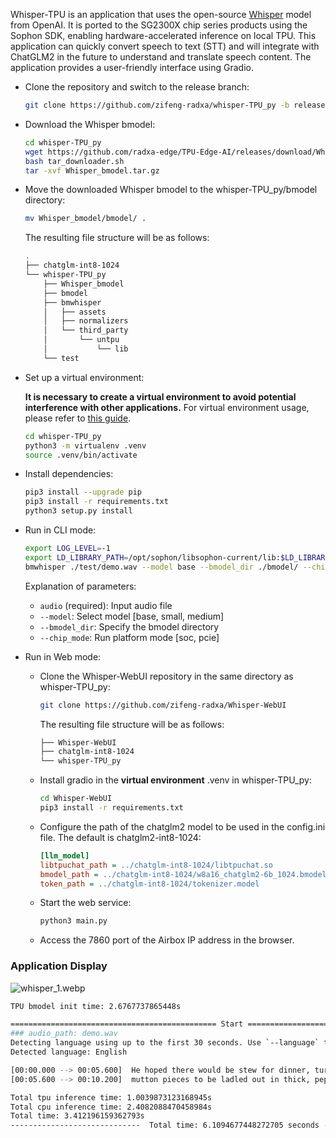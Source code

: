 Whisper-TPU is an application that uses the open-source [Whisper](https://github.com/openai/whisper) model from OpenAI. It is ported to the SG2300X chip series products using the Sophon SDK, enabling hardware-accelerated inference on local TPU. This application can quickly convert speech to text (STT) and will integrate with ChatGLM2 in the future to understand and translate speech content. The application provides a user-friendly interface using Gradio.

- Clone the repository and switch to the release branch:

  ```bash
  git clone https://github.com/zifeng-radxa/whisper-TPU_py -b release
  ```

- Download the Whisper bmodel:

  ```bash
  cd whisper-TPU_py
  wget https://github.com/radxa-edge/TPU-Edge-AI/releases/download/Whisper/tar_downloader.sh
  bash tar_downloader.sh
  tar -xvf Whisper_bmodel.tar.gz
  ```

- Move the downloaded Whisper bmodel to the whisper-TPU_py/bmodel directory:

  ```bash
  mv Whisper_bmodel/bmodel/ .
  ```

  The resulting file structure will be as follows:

  ```bash
  .
  ├── chatglm-int8-1024
  └── whisper-TPU_py
      ├── Whisper_bmodel
      ├── bmodel
      ├── bmwhisper
      │   ├── assets
      │   ├── normalizers
      │   └── third_party
      │       └── untpu
      │           └── lib
      └── test
  ```

- Set up a virtual environment:

  **It is necessary to create a virtual environment to avoid potential interference with other applications.** For virtual environment usage, please refer to [this guide](../ai-tools/virtualenv_usage).

  ```bash
  cd whisper-TPU_py
  python3 -m virtualenv .venv
  source .venv/bin/activate
  ```

- Install dependencies:

  ```bash
  pip3 install --upgrade pip
  pip3 install -r requirements.txt
  python3 setup.py install
  ```

- Run in CLI mode:

  ```bash
  export LOG_LEVEL=-1
  export LD_LIBRARY_PATH=/opt/sophon/libsophon-current/lib:$LD_LIBRARY_PATH
  bmwhisper ./test/demo.wav --model base --bmodel_dir ./bmodel/ --chip_mode soc
  ```

  Explanation of parameters:

  - `audio` (required): Input audio file
  - `--model`: Select model [base, small, medium]
  - `--bmodel_dir`: Specify the bmodel directory
  - `--chip_mode`: Run platform mode [soc, pcie]

- Run in Web mode:

  - Clone the Whisper-WebUI repository in the same directory as whisper-TPU_py:

    ```bash
    git clone https://github.com/zifeng-radxa/Whisper-WebUI
    ```

    The resulting file structure will be as follows:

    ```bash
    ├── Whisper-WebUI
    ├── chatglm-int8-1024
    └── whisper-TPU_py
    ```

  - Install gradio in the **virtual environment** .venv in whisper-TPU_py:

    ```bash
    cd Whisper-WebUI
    pip3 install -r requirements.txt
    ```

  - Configure the path of the chatglm2 model to be used in the config.ini file. The default is chatglm2-int8-1024:

    ```ini
    [llm_model]
    libtpuchat_path = ../chatglm-int8-1024/libtpuchat.so
    bmodel_path = ../chatglm-int8-1024/w8a16_chatglm2-6b_1024.bmodel
    token_path = ../chatglm-int8-1024/tokenizer.model
    ```

  - Start the web service:

    ```bash
    python3 main.py
    ```

  - Access the 7860 port of the Airbox IP address in the browser.

### Application Display

![whisper_1.webp](/img/general-tutorial/tpu_ai/whisper_1.webp)

```bash
TPU bmodel init time: 2.6767737865448s

============================================== Start ===============================================
### audio_path: demo.wav
Detecting language using up to the first 30 seconds. Use `--language` to specify the language
Detected language: English

[00:00.000 --> 00:05.600]  He hoped there would be stew for dinner, turnips and carrots and bruised potatoes and fat
[00:05.600 --> 00:10.200]  mutton pieces to be ladled out in thick, peppered flour-fatten sauce.

Total tpu inference time: 1.0039873123168945s
Total cpu inference time: 2.4082088470458984s
Total time: 3.412196159362793s
-----------------------------  Total time: 6.1094677448272705 seconds ------------------------------
```

